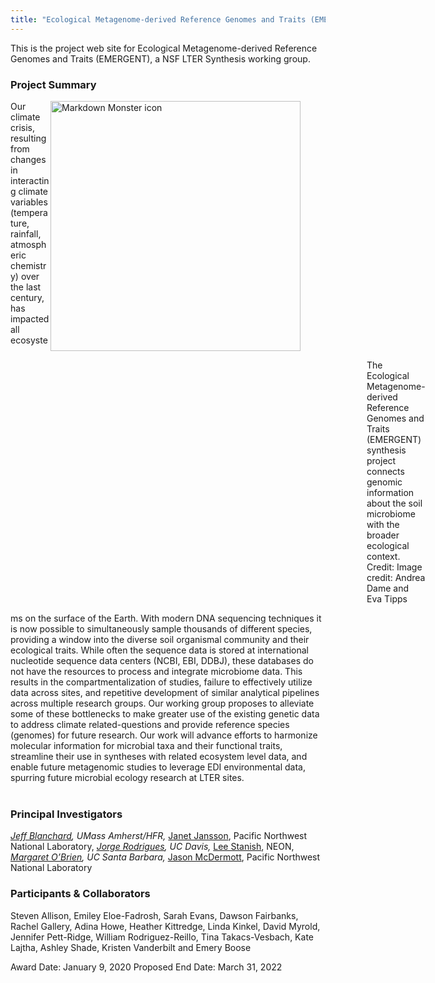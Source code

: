 ```yaml
---
title: "Ecological Metagenome-derived Reference Genomes and Traits (EMERGENT)"
---
```


This is the project web site for Ecological Metagenome-derived Reference Genomes and Traits (EMERGENT), a NSF LTER Synthesis working group.

### Project Summary
<figure>
<img src="https://lternet.edu/wp-content/uploads/2020/01/soil_emergent3.png"
     alt="Markdown Monster icon"
     style="float:right;position: relative;width:400px;height:400px;" />
<figcaption><div style="display:block; float:left;margin-left:530px; margin-right:35px;position:relative"> The Ecological Metagenome-derived Reference Genomes and Traits (EMERGENT) synthesis project connects genomic information about the soil microbiome with the broader ecological context.
Credit: Image credit: Andrea Dame and Eva Tipps
</div>
</figcaption>
</figure>   


Our climate crisis, resulting from changes in interacting climate variables (temperature, rainfall, atmospheric chemistry) over the last century, has impacted all ecosystems on the surface of the Earth. With modern DNA sequencing techniques it is now possible to simultaneously sample thousands of different species, providing a window into the diverse soil organismal community and their ecological traits. While often the sequence data is stored at international nucleotide sequence data centers (NCBI, EBI, DDBJ), these databases do not have the resources to process and integrate microbiome data. This results in the compartmentalization of studies, failure to effectively utilize data across sites, and repetitive development of similar analytical pipelines across multiple research groups. Our working group proposes to alleviate some of these bottlenecks to make greater use of the existing genetic data to address climate related-questions and provide reference species (genomes) for future research. Our work will advance efforts to harmonize molecular information for microbial taxa and their functional traits, streamline their use in syntheses with related ecosystem level data, and enable future metagenomic studies to leverage EDI environmental data, spurring future microbial ecology research at LTER sites.  
<br>

### Principal Investigators

*[Jeff Blanchard](http://www.bio.umass.edu/micro/blanchard/), UMass Amherst/HFR, 
*[Janet Jansson](https://www.pnnl.gov/people/janet-jansson), Pacific Northwest National Laboratory, 
*[Jorge Rodrigues](http://lawr.ucdavis.edu/people/faculty/rodrigues-jorge), UC Davis,
*[Lee Stanish](https://www.neonscience.org/observatory/staff/lee-stanish), NEON, 
*[Margaret O’Brien](https://msi.ucsb.edu/people/research-scientists/margaret-obrien), UC Santa Barbara,
*[Jason McDermott](https://www.pnnl.gov/science/staff/staff_info.asp?staff_num=7039), Pacific Northwest National Laboratory
<br>

### Participants & Collaborators

Steven Allison, Emiley Eloe-Fadrosh, Sarah Evans, Dawson Fairbanks, Rachel Gallery, Adina Howe, Heather Kittredge, Linda Kinkel, David Myrold, Jennifer Pett-Ridge, William Rodriguez-Reillo, Tina Takacs-Vesbach, Kate Lajtha, Ashley Shade, Kristen Vanderbilt and Emery Boose
<br>

Award Date: January 9, 2020
Proposed End Date: March 31, 2022